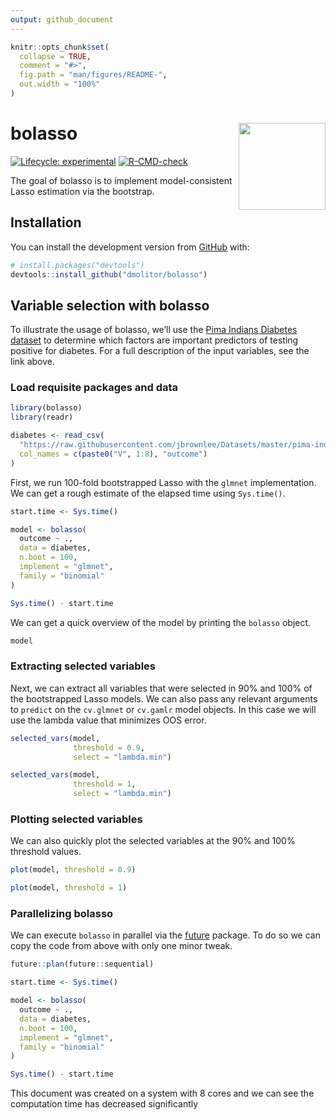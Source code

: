```yaml
---
output: github_document
---
```


<!-- README.md is generated from README.Rmd. Please edit that file -->

```r
knitr::opts_chunk$set(
  collapse = TRUE,
  comment = "#>",
  fig.path = "man/figures/README-",
  out.width = "100%"
)
```

# bolasso <a href='dmolitor.github.io/bolasso/'><img src='man/figures/logo.png' align="right" height="139" /></a>

<!-- badges: start -->
[![Lifecycle: experimental](https://img.shields.io/badge/lifecycle-experimental-orange.svg)](https://lifecycle.r-lib.org/articles/stages.html#experimental)
[![R-CMD-check](https://github.com/dmolitor/bolasso/workflows/R-CMD-check/badge.svg)](https://github.com/dmolitor/bolasso/actions)
<!-- badges: end -->

The goal of bolasso is to implement model-consistent Lasso estimation via the 
bootstrap.

## Installation

You can install the development version from [GitHub](https://github.com/) with:

``` r
# install.packages("devtools")
devtools::install_github("dmolitor/bolasso")
```
## Variable selection with bolasso

To illustrate the usage of bolasso, we'll use the 
[Pima Indians Diabetes dataset](https://github.com/jbrownlee/Datasets/blob/master/pima-indians-diabetes.names)
to determine which factors are important predictors of testing positive
for diabetes. For a full description of the input variables, see the link above.

### Load requisite packages and data

```r
library(bolasso)
library(readr)

diabetes <- read_csv(
  "https://raw.githubusercontent.com/jbrownlee/Datasets/master/pima-indians-diabetes.csv",
  col_names = c(paste0("V", 1:8), "outcome")
)
```

First, we run 100-fold bootstrapped Lasso with the `glmnet` implementation. We
can get a rough estimate of the elapsed time using `Sys.time()`.

```r
start.time <- Sys.time()

model <- bolasso(
  outcome ~ .,
  data = diabetes,
  n.boot = 100, 
  implement = "glmnet",
  family = "binomial"
)

Sys.time() - start.time
```

We can get a quick overview of the model by printing the `bolasso` object.
```r
model
```

### Extracting selected variables

Next, we can extract all variables that were selected in 90% and 100% of the 
bootstrapped Lasso models. We can also pass any relevant arguments to `predict`
on the `cv.glmnet` or `cv.gamlr` model objects. In this case we will use the
lambda value that minimizes OOS error.

```r
selected_vars(model,
              threshold = 0.9,
              select = "lambda.min")
```

```r
selected_vars(model,
              threshold = 1,
              select = "lambda.min")
```

### Plotting selected variables

We can also quickly plot the selected variables at the 90% and 100% threshold
values.

```r
plot(model, threshold = 0.9)

plot(model, threshold = 1)
```

### Parallelizing bolasso

We can execute `bolasso` in parallel via the 
[future](https://cran.r-project.org/web/packages/future/index.html) package. To
do so we can copy the code from above with only one minor tweak.

```r
future::plan(future::sequential)

start.time <- Sys.time()

model <- bolasso(
  outcome ~ .,
  data = diabetes,
  n.boot = 100, 
  implement = "glmnet",
  family = "binomial"
)

Sys.time() - start.time
```

This document was created on a system with 8 cores and we can see the
computation time has decreased significantly
